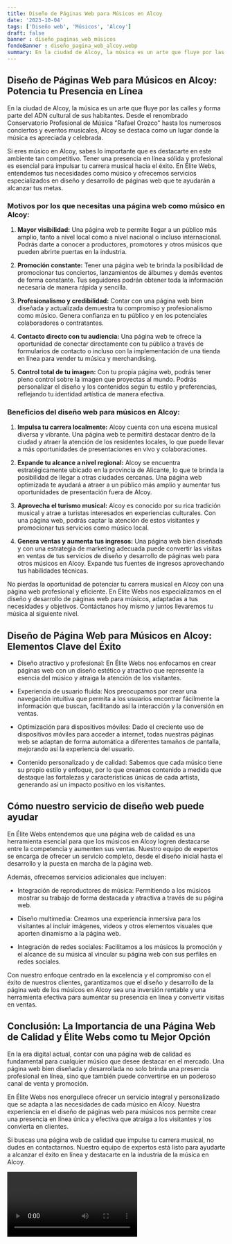 ```yaml
---
title: Diseño de Páginas Web para Músicos en Alcoy
date: '2023-10-04'
tags: ['Diseño web', 'Músicos', 'Alcoy']
draft: false
banner : diseño_paginas_web_músicos
fondoBanner : diseño_pagina_web_alcoy.webp
summary: En la ciudad de Alcoy, la música es un arte que fluye por las calles y forma parte del ADN cultural de sus habitantes. Desde el renombrado Conservatorio Profesional de Música Rafael Orozco hasta los numerosos conciertos y eventos musicales, Alcoy se destaca como un lugar donde la música es apreciada y celebrada.
---
```


## Diseño de Páginas Web para Músicos en Alcoy: Potencia tu Presencia en Línea

En la ciudad de Alcoy, la música es un arte que fluye por las calles y forma parte del ADN cultural de sus habitantes. Desde el renombrado Conservatorio Profesional de Música "Rafael Orozco" hasta los numerosos conciertos y eventos musicales, Alcoy se destaca como un lugar donde la música es apreciada y celebrada.

Si eres músico en Alcoy, sabes lo importante que es destacarte en este ambiente tan competitivo. Tener una presencia en línea sólida y profesional es esencial para impulsar tu carrera musical hacia el éxito. En Élite Webs, entendemos tus necesidades como músico y ofrecemos servicios especializados en diseño y desarrollo de páginas web que te ayudarán a alcanzar tus metas.

### Motivos por los que necesitas una página web como músico en Alcoy:

1. **Mayor visibilidad:** Una página web te permite llegar a un público más amplio, tanto a nivel local como a nivel nacional o incluso internacional. Podrás darte a conocer a productores, promotores y otros músicos que pueden abrirte puertas en la industria.

2. **Promoción constante:** Tener una página web te brinda la posibilidad de promocionar tus conciertos, lanzamientos de álbumes y demás eventos de forma constante. Tus seguidores podrán obtener toda la información necesaria de manera rápida y sencilla.

3. **Profesionalismo y credibilidad:** Contar con una página web bien diseñada y actualizada demuestra tu compromiso y profesionalismo como músico. Genera confianza en tu público y en los potenciales colaboradores o contratantes.

4. **Contacto directo con tu audiencia:** Una página web te ofrece la oportunidad de conectar directamente con tu público a través de formularios de contacto o incluso con la implementación de una tienda en línea para vender tu música y merchandising.

5. **Control total de tu imagen:** Con tu propia página web, podrás tener pleno control sobre la imagen que proyectas al mundo. Podrás personalizar el diseño y los contenidos según tu estilo y preferencias, reflejando tu identidad artística de manera efectiva.

### Beneficios del diseño web para músicos en Alcoy:

1. **Impulsa tu carrera localmente:** Alcoy cuenta con una escena musical diversa y vibrante. Una página web te permitirá destacar dentro de la ciudad y atraer la atención de los residentes locales, lo que puede llevar a más oportunidades de presentaciones en vivo y colaboraciones.

2. **Expande tu alcance a nivel regional:** Alcoy se encuentra estratégicamente ubicado en la provincia de Alicante, lo que te brinda la posibilidad de llegar a otras ciudades cercanas. Una página web optimizada te ayudará a atraer a un público más amplio y aumentar tus oportunidades de presentación fuera de Alcoy.

3. **Aprovecha el turismo musical:** Alcoy es conocido por su rica tradición musical y atrae a turistas interesados en experiencias culturales. Con una página web, podrás captar la atención de estos visitantes y promocionar tus servicios como músico local.

4. **Genera ventas y aumenta tus ingresos:** Una página web bien diseñada y con una estrategia de marketing adecuada puede convertir las visitas en ventas de tus servicios de diseño y desarrollo de páginas web para otros músicos en Alcoy. Expande tus fuentes de ingresos aprovechando tus habilidades técnicas.

No pierdas la oportunidad de potenciar tu carrera musical en Alcoy con una página web profesional y eficiente. En Élite Webs nos especializamos en el diseño y desarrollo de páginas web para músicos, adaptadas a tus necesidades y objetivos. Contáctanos hoy mismo y juntos llevaremos tu música al siguiente nivel.

<GifSeo />

<Cta />

## Diseño de Página Web para Músicos en Alcoy: Elementos Clave del Éxito

- Diseño atractivo y profesional: En Élite Webs nos enfocamos en crear páginas web con un diseño estético y atractivo que represente la esencia del músico y atraiga la atención de los visitantes.

- Experiencia de usuario fluida: Nos preocupamos por crear una navegación intuitiva que permita a los usuarios encontrar fácilmente la información que buscan, facilitando así la interacción y la conversión en ventas.

- Optimización para dispositivos móviles: Dado el creciente uso de dispositivos móviles para acceder a internet, todas nuestras páginas web se adaptan de forma automática a diferentes tamaños de pantalla, mejorando así la experiencia del usuario.

- Contenido personalizado y de calidad: Sabemos que cada músico tiene su propio estilo y enfoque, por lo que creamos contenido a medida que destaque las fortalezas y características únicas de cada artista, generando así un impacto positivo en los visitantes.

## Cómo nuestro servicio de diseño web puede ayudar

En Élite Webs entendemos que una página web de calidad es una herramienta esencial para que los músicos en Alcoy logren destacarse entre la competencia y aumenten sus ventas. Nuestro equipo de expertos se encarga de ofrecer un servicio completo, desde el diseño inicial hasta el desarrollo y la puesta en marcha de la página web.

Además, ofrecemos servicios adicionales que incluyen: 

- Integración de reproductores de música: Permitiendo a los músicos mostrar su trabajo de forma destacada y atractiva a través de su página web.

- Diseño multimedia: Creamos una experiencia inmersiva para los visitantes al incluir imágenes, videos y otros elementos visuales que aporten dinamismo a la página web.

- Integración de redes sociales: Facilitamos a los músicos la promoción y el alcance de su música al vincular su página web con sus perfiles en redes sociales.

Con nuestro enfoque centrado en la excelencia y el compromiso con el éxito de nuestros clientes, garantizamos que el diseño y desarrollo de la página web de los músicos en Alcoy sea una inversión rentable y una herramienta efectiva para aumentar su presencia en línea y convertir visitas en ventas.

## Conclusión: La Importancia de una Página Web de Calidad y Élite Webs como tu Mejor Opción

En la era digital actual, contar con una página web de calidad es fundamental para cualquier músico que desee destacar en el mercado. Una página web bien diseñada y desarrollada no solo brinda una presencia profesional en línea, sino que también puede convertirse en un poderoso canal de venta y promoción.

En Élite Webs nos enorgullece ofrecer un servicio integral y personalizado que se adapta a las necesidades de cada músico en Alcoy. Nuestra experiencia en el diseño de páginas web para músicos nos permite crear una presencia en línea única y efectiva que atraiga a los visitantes y los convierta en clientes.

Si buscas una página web de calidad que impulse tu carrera musical, no dudes en contactarnos. Nuestro equipo de expertos está listo para ayudarte a alcanzar el éxito en línea y destacarte en la industria de la música en Alcoy.

<Video />

<CtaBot job='Músicos' city='Alcoy'/>

<Gmaps query='Alcoy+españa+maps' />